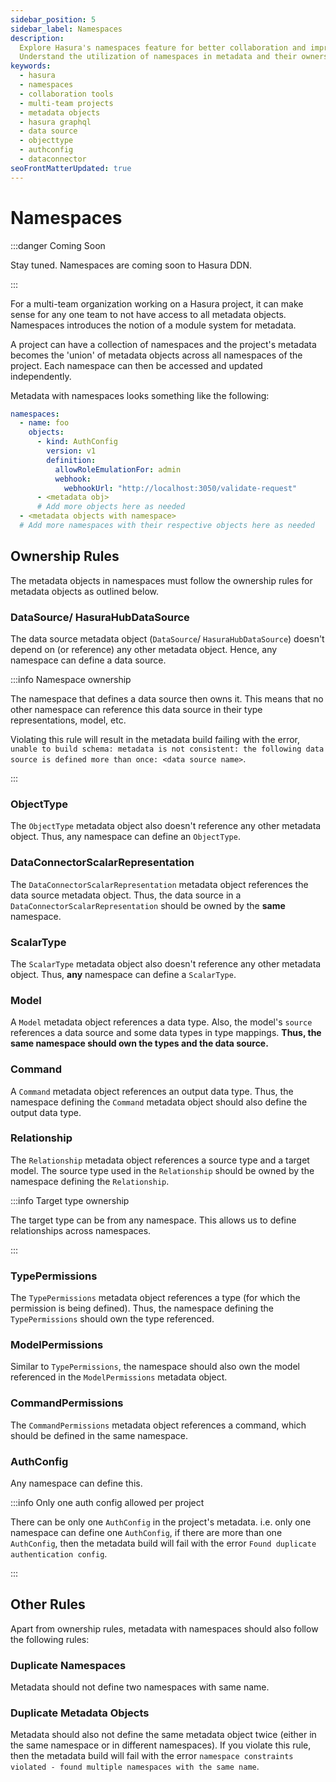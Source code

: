```yaml
---
sidebar_position: 5
sidebar_label: Namespaces
description:
  Explore Hasura's namespaces feature for better collaboration and improved organization in a multi-team project.
  Understand the utilization of namespaces in metadata and their ownership rules.
keywords:
  - hasura
  - namespaces
  - collaboration tools
  - multi-team projects
  - metadata objects
  - hasura graphql
  - data source
  - objecttype
  - authconfig
  - dataconnector
seoFrontMatterUpdated: true
---
```


# Namespaces

:::danger Coming Soon

Stay tuned. Namespaces are coming soon to Hasura DDN.

:::

For a multi-team organization working on a Hasura project, it can make sense for any one team to not have access to all
metadata objects. Namespaces introduces the notion of a module system for metadata.

A project can have a collection of namespaces and the project's metadata becomes the 'union' of metadata objects across
all namespaces of the project. Each namespace can then be accessed and updated independently.

Metadata with namespaces looks something like the following:

```yaml
namespaces:
  - name: foo
    objects:
      - kind: AuthConfig
        version: v1
        definition:
          allowRoleEmulationFor: admin
          webhook:
            webhookUrl: "http://localhost:3050/validate-request"
      - <metadata obj>
      # Add more objects here as needed
  - <metadata objects with namespace>
  # Add more namespaces with their respective objects here as needed
```

## Ownership Rules

The metadata objects in namespaces must follow the ownership rules for metadata objects as outlined below.

### DataSource/ HasuraHubDataSource

The data source metadata object (`DataSource`/ `HasuraHubDataSource`) doesn't depend on (or reference) any other
metadata object. Hence, any namespace can define a data source.

:::info Namespace ownership

The namespace that defines a data source then owns it. This means that no other namespace can reference this data source
in their type representations, model, etc.

Violating this rule will result in the metadata build failing with the error,
`unable to build schema: metadata is not consistent: the following data source is defined more than once: <data source name>`.

:::

### ObjectType

The `ObjectType` metadata object also doesn't reference any other metadata object. Thus, any namespace can define an
`ObjectType`.

### DataConnectorScalarRepresentation

The `DataConnectorScalarRepresentation` metadata object references the data source metadata object. Thus, the data
source in a `DataConnectorScalarRepresentation` should be owned by the **same** namespace.

### ScalarType

The `ScalarType` metadata object also doesn't reference any other metadata object. Thus, **any** namespace can define a
`ScalarType`.

### Model

A `Model` metadata object references a data type. Also, the model's `source` references a data source and some data
types in type mappings. **Thus, the same namespace should own the types and the data source.**

### Command

A `Command` metadata object references an output data type. Thus, the namespace defining the `Command` metadata object
should also define the output data type.

### Relationship

The `Relationship` metadata object references a source type and a target model. The source type used in the
`Relationship` should be owned by the namespace defining the `Relationship`.

:::info Target type ownership

The target type can be from any namespace. This allows us to define relationships across namespaces.

:::

### TypePermissions

The `TypePermissions` metadata object references a type (for which the permission is being defined). Thus, the
namespace defining the `TypePermissions` should own the type referenced.

### ModelPermissions

Similar to `TypePermissions`, the namespace should also own the model referenced in the `ModelPermissions`
metadata object.

### CommandPermissions

The `CommandPermissions` metadata object references a command, which should be defined in the same namespace.

### AuthConfig

Any namespace can define this.

:::info Only one auth config allowed per project

There can be only one `AuthConfig` in the project's metadata. i.e. only one namespace can define one `AuthConfig`, if
there are more than one `AuthConfig`, then the metadata build will fail with the error
`Found duplicate authentication config`.

:::

## Other Rules

Apart from ownership rules, metadata with namespaces should also follow the following rules:

### Duplicate Namespaces

Metadata should not define two namespaces with same name.

### Duplicate Metadata Objects

Metadata should also not define the same metadata object twice (either in the same namespace or in different
namespaces). If you violate this rule, then the metadata build will fail with the error
`namespace constraints violated - found multiple namespaces with the same name`.
